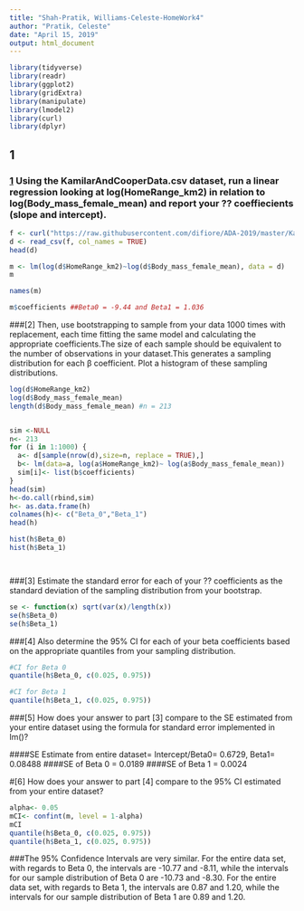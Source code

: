 ```yaml
---
title: "Shah-Pratik, Williams-Celeste-HomeWork4"
author: "Pratik, Celeste"
date: "April 15, 2019"
output: html_document
---
```


```r


library(tidyverse)
library(readr)
library(ggplot2)
library(gridExtra)
library(manipulate)
library(lmodel2)
library(curl)
library(dplyr)

```

## 1

### [1] Using the KamilarAndCooperData.csv dataset, run a linear regression looking at log(HomeRange_km2) in relation to log(Body_mass_female_mean) and report your ?? coeffiecients (slope and intercept).


```r
f <- curl("https://raw.githubusercontent.com/difiore/ADA-2019/master/KamilarAndCooperData.csv")
d <- read_csv(f, col_names = TRUE)
head(d)

m <- lm(log(d$HomeRange_km2)~log(d$Body_mass_female_mean), data = d)
m

names(m)

m$coefficients ##Beta0 = -9.44 and Beta1 = 1.036

```

###[2] Then, use bootstrapping to sample from your data 1000 times with replacement, each time fitting the same model and calculating the appropriate coefficients.The size of each sample should be equivalent to the number of observations in your dataset.This generates a sampling distribution for each β coefficient. 
Plot a histogram of these sampling distributions.

```r
log(d$HomeRange_km2)
log(d$Body_mass_female_mean)
length(d$Body_mass_female_mean) #n = 213


sim <-NULL
n<- 213
for (i in 1:1000) {
  a<- d[sample(nrow(d),size=n, replace = TRUE),]
  b<- lm(data=a, log(a$HomeRange_km2)~ log(a$Body_mass_female_mean))
  sim[i]<- list(b$coefficients)
}
head(sim)
h<-do.call(rbind,sim)
h<- as.data.frame(h)
colnames(h)<- c("Beta_0","Beta_1")
head(h)

hist(h$Beta_0)
hist(h$Beta_1)




```

###[3] Estimate the standard error for each of your ?? coefficients as the standard deviation of the sampling distribution from your bootstrap.



```r
se <- function(x) sqrt(var(x)/length(x))
se(h$Beta_0)
se(h$Beta_1)

```

###[4] Also determine the 95% CI for each of your beta coefficients based on the appropriate quantiles from your sampling distribution.

```r
#CI for Beta 0
quantile(h$Beta_0, c(0.025, 0.975))

#CI for Beta 1
quantile(h$Beta_1, c(0.025, 0.975))

```

###[5] How does your answer to part [3] compare to the SE estimated from your entire dataset using the formula for standard error implemented in lm()?

####SE Estimate from entire dataset= Intercept/Beta0= 0.6729, Beta1= 0.08488
####SE of Beta 0 = 0.0189
####SE of Beta 1 = 0.0024

#[6] How does your answer to part [4] compare to the 95% CI estimated from your entire dataset?

```r
alpha<- 0.05
mCI<- confint(m, level = 1-alpha)
mCI
quantile(h$Beta_0, c(0.025, 0.975))
quantile(h$Beta_1, c(0.025, 0.975))

```
###The 95% Confidence Intervals are very similar. For the entire data set, with regards to Beta 0, the intervals are -10.77 and -8.11, while the intervals for our sample distribution of Beta 0 are -10.73 and -8.30. For the entire data set, with regards to Beta 1, the intervals are 0.87 and 1.20, while the intervals for our sample distribution of Beta 1 are 0.89 and 1.20.